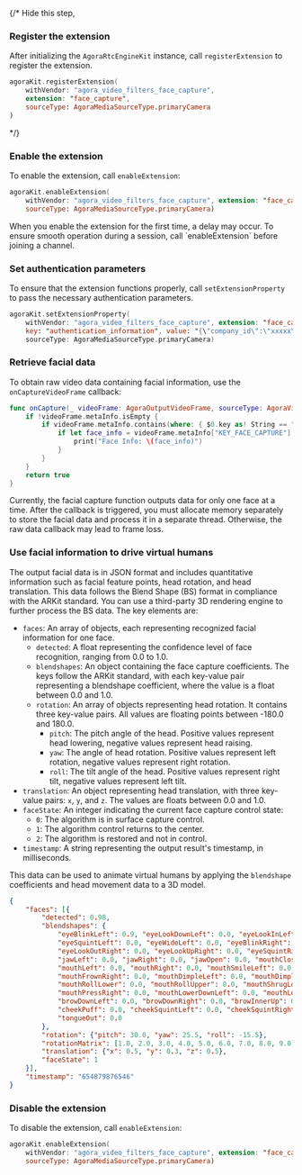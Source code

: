 <PlatformWrapper platform="[ios, macos]">

{/* Hide this step,
### Register the extension

After initializing the `AgoraRtcEngineKit` instance, call `registerExtension` to register the <Vg k="RTEE_FC"/> extension.

```swift
agoraKit.registerExtension(
    withVendor: "agora_video_filters_face_capture", 
    extension: "face_capture", 
    sourceType: AgoraMediaSourceType.primaryCamera
)
```
*/}

### Enable the extension

To enable the <Vg k="RTEE_FC"/> extension, call `enableExtension`:

```swift
agoraKit.enableExtension(
    withVendor: "agora_video_filters_face_capture", extension: "face_capture", enabled: true,
    sourceType: AgoraMediaSourceType.primaryCamera)
```

<Admonition type="info" title="Info">
When you enable the <Vg k="RTEE_FC"/> extension for the first time, a delay may occur. To ensure smooth operation during a session, call `enableExtension` before joining a channel.
</Admonition>

### Set authentication parameters

To ensure that the extension functions properly, call `setExtensionProperty` to pass the necessary authentication parameters.

```swift
agoraKit.setExtensionProperty(
    withVendor: "agora_video_filters_face_capture", extension: "face_capture",
    key: "authentication_information", value: "{\"company_id\":\"xxxxx\", \"license\":\"xxxxx\"}",
    sourceType: AgoraMediaSourceType.primaryCamera)
```

### Retrieve facial data

To obtain raw video data containing facial information, use the `onCaptureVideoFrame` callback:

```swift
func onCapture(_ videoFrame: AgoraOutputVideoFrame, sourceType: AgoraVideoSourceType) -> Bool {
    if !videoFrame.metaInfo.isEmpty {
        if videoFrame.metaInfo.contains(where: { $0.key as! String == "KEY_FACE_CAPTURE" }) {
            if let face_info = videoFrame.metaInfo["KEY_FACE_CAPTURE"] as? String {
                print("Face Info: \(face_info)")
            }
        }
    }
    return true
}
```

<Admonition type="caution" title="Important"> 
Currently, the facial capture function outputs data for only one face at a time. After the callback is triggered, you must allocate memory separately to store the facial data and process it in a separate thread. Otherwise, the raw data callback may lead to frame loss.
</Admonition>

### Use facial information to drive virtual humans

The output facial data is in JSON format and includes quantitative information such as facial feature points, head rotation, and head translation. This data follows the Blend Shape (BS) format in compliance with the ARKit standard. You can use a third-party 3D rendering engine to further process the BS data. The key elements are:

- `faces`: An array of objects, each representing recognized facial information for one face.
    - `detected`: A float representing the confidence level of face recognition, ranging from 0.0 to 1.0.
    - `blendshapes`: An object containing the face capture coefficients. The keys follow the ARKit standard, with each key-value pair representing a blendshape coefficient, where the value is a float between 0.0 and 1.0.
    - `rotation`: An array of objects representing head rotation. It contains three key-value pairs. All values are floating points between -180.0 and 180.0.
        - `pitch`: The pitch angle of the head. Positive values represent head lowering, negative values represent head raising.
        - `yaw`: The angle of head rotation. Positive values represent left rotation, negative values represent right rotation.
        - `roll`: The tilt angle of the head. Positive values represent right tilt, negative values represent left tilt. 
- `translation`: An object representing head translation, with three key-value pairs: `x`, `y`, and `z`. The values are floats between 0.0 and 1.0.
- `faceState`: An integer indicating the current face capture control state:
    - `0`: The algorithm is in surface capture control.
    - `1`: The algorithm control returns to the center.
    - `2`: The algorithm is restored and not in control.
- `timestamp`: A string representing the output result's timestamp, in milliseconds.

This data can be used to animate virtual humans by applying the `blendshape` coefficients and head movement data to a 3D model.

```json
{
    "faces": [{
        "detected": 0.98,
        "blendshapes": {
            "eyeBlinkLeft": 0.9, "eyeLookDownLeft": 0.0, "eyeLookInLeft": 0.0, "eyeLookOutLeft": 0.0, "eyeLookUpLeft": 0.0,
            "eyeSquintLeft": 0.0, "eyeWideLeft": 0.0, "eyeBlinkRight": 0.0, "eyeLookDownRight": 0.0, "eyeLookInRight": 0.0,
            "eyeLookOutRight": 0.0, "eyeLookUpRight": 0.0, "eyeSquintRight": 0.0, "eyeWideRight": 0.0, "jawForward": 0.0,
            "jawLeft": 0.0, "jawRight": 0.0, "jawOpen": 0.0, "mouthClose": 0.0, "mouthFunnel": 0.0, "mouthPucker": 0.0,
            "mouthLeft": 0.0, "mouthRight": 0.0, "mouthSmileLeft": 0.0, "mouthSmileRight": 0.0, "mouthFrownLeft": 0.0,
            "mouthFrownRight": 0.0, "mouthDimpleLeft": 0.0, "mouthDimpleRight": 0.0, "mouthStretchLeft": 0.0, "mouthStretchRight": 0.0,
            "mouthRollLower": 0.0, "mouthRollUpper": 0.0, "mouthShrugLower": 0.0, "mouthShrugUpper": 0.0, "mouthPressLeft": 0.0,
            "mouthPressRight": 0.0, "mouthLowerDownLeft": 0.0, "mouthLowerDownRight": 0.0, "mouthUpperUpLeft": 0.0, "mouthUpperUpRight": 0.0,
            "browDownLeft": 0.0, "browDownRight": 0.0, "browInnerUp": 0.0, "browOuterUpLeft": 0.0, "browOuterUpRight": 0.0,
            "cheekPuff": 0.0, "cheekSquintLeft": 0.0, "cheekSquintRight": 0.0, "noseSneerLeft": 0.0, "noseSneerRight": 0.0,
            "tongueOut": 0.0
        },
        "rotation": {"pitch": 30.0, "yaw": 25.5, "roll": -15.5},
        "rotationMatrix": [1.0, 2.0, 3.0, 4.0, 5.0, 6.0, 7.0, 8.0, 9.0],
        "translation": {"x": 0.5, "y": 0.3, "z": 0.5},
        "faceState": 1
    }],
    "timestamp": "654879876546"
}
```

### Disable the extension

To disable the <Vg k="RTEE_FC"/> extension, call `enableExtension`:

```swift
agoraKit.enableExtension(
    withVendor: "agora_video_filters_face_capture", extension: "face_capture", enabled: false,
    sourceType: AgoraMediaSourceType.primaryCamera)
```
</PlatformWrapper>


